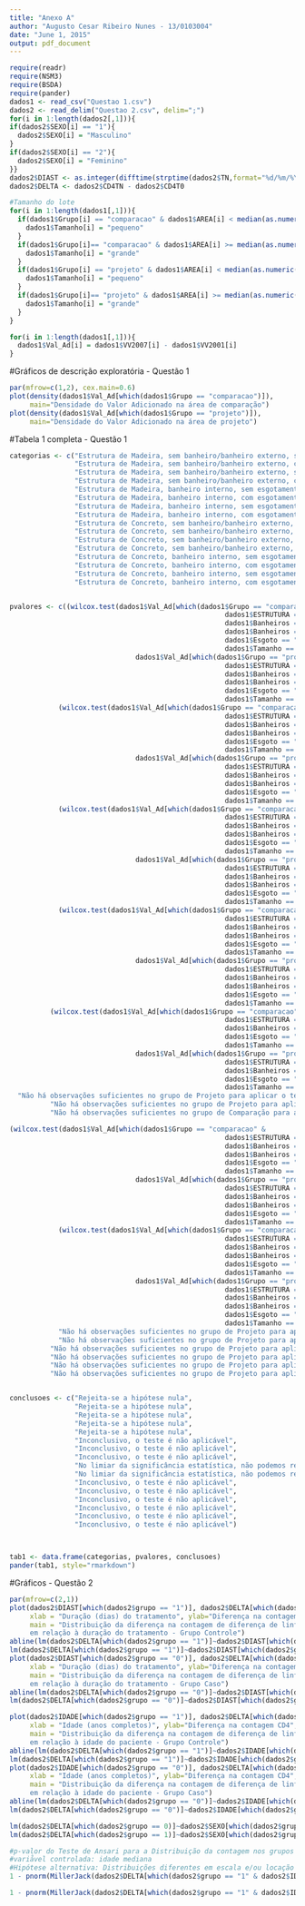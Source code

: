 ```yaml
---
title: "Anexo A"
author: "Augusto Cesar Ribeiro Nunes - 13/0103004"
date: "June 1, 2015"
output: pdf_document
---
```


```r
require(readr)
require(NSM3)
require(BSDA)
require(pander)
dados1 <- read_csv("Questao 1.csv")
dados2 <- read_delim("Questao 2.csv", delim=";")
for(i in 1:length(dados2[,1])){
if(dados2$SEXO[i] == "1"){
  dados2$SEXO[i] = "Masculino"
}
if(dados2$SEXO[i] == "2"){
  dados2$SEXO[i] = "Feminino"
}}
dados2$DIAST <- as.integer(difftime(strptime(dados2$TN,format="%d/%m/%Y"), strptime(dados2$T0, format="%d/%m/%Y")))
dados2$DELTA <- dados2$CD4TN - dados2$CD4T0
```
```r
#Tamanho do lote
for(i in 1:length(dados1[,1])){
  if(dados1$Grupo[i] == "comparacao" & dados1$AREA[i] < median(as.numeric(dados1$AREA[which(dados1$Grupo == "comparacao")]))){
    dados1$Tamanho[i] = "pequeno"
  }
  if(dados1$Grupo[i]== "comparacao" & dados1$AREA[i] >= median(as.numeric(dados1$AREA[which(dados1$Grupo == "comparacao")]))){
    dados1$Tamanho[i] = "grande"
  }
  if(dados1$Grupo[i] == "projeto" & dados1$AREA[i] < median(as.numeric(dados1$AREA[which(dados1$Grupo == "projeto")]))){
    dados1$Tamanho[i] = "pequeno"
  }
  if(dados1$Grupo[i]== "projeto" & dados1$AREA[i] >= median(as.numeric(dados1$AREA[which(dados1$Grupo == "projeto")]))){
    dados1$Tamanho[i] = "grande"
  }
}
```
```r
for(i in 1:length(dados1[,1])){
  dados1$Val_Ad[i] = dados1$VV2007[i] - dados1$VV2001[i]
}
```


#Gráficos de descrição exploratória - Questão 1
```r
par(mfrow=c(1,2), cex.main=0.6)
plot(density(dados1$Val_Ad[which(dados1$Grupo == "comparacao")]), 
     main="Densidade do Valor Adicionado na área de comparação")
plot(density(dados1$Val_Ad[which(dados1$Grupo == "projeto")]), 
     main="Densidade do Valor Adicionado na área de projeto")

```



#Tabela 1 completa - Questão 1
```r
categorias <- c("Estrutura de Madeira, sem banheiro/banheiro externo, sem esgotamento sanitário, pequenos",
                "Estrutura de Madeira, sem banheiro/banheiro externo, com esgotamento sanitário, pequenos",
                "Estrutura de Madeira, sem banheiro/banheiro externo, sem esgotamento sanitário, grandes",
                "Estrutura de Madeira, sem banheiro/banheiro externo, com esgotamento sanitário, grandes",
                "Estrutura de Madeira, banheiro interno, sem esgotamento sanitário, pequenos",
                "Estrutura de Madeira, banheiro interno, com esgotamento sanitário, pequenos",
                "Estrutura de Madeira, banheiro interno, sem esgotamento sanitário, grandes",
                "Estrutura de Madeira, banheiro interno, com esgotamento sanitário, grandes",
                "Estrutura de Concreto, sem banheiro/banheiro externo, sem esgotamento sanitário, pequenos",
                "Estrutura de Concreto, sem banheiro/banheiro externo, com esgotamento sanitário, pequenos",
                "Estrutura de Concreto, sem banheiro/banheiro externo, sem esgotamento sanitário, grandes",
                "Estrutura de Concreto, sem banheiro/banheiro externo, com esgotamento sanitário, grandes",
                "Estrutura de Concreto, banheiro interno, sem esgotamento sanitário, pequenos",
                "Estrutura de Concreto, banheiro interno, com esgotamento sanitário, pequenos",
                "Estrutura de Concreto, banheiro interno, sem esgotamento sanitário, grandes",
                "Estrutura de Concreto, banheiro interno, com esgotamento sanitário, grandes")


pvalores <- c((wilcox.test(dados1$Val_Ad[which(dados1$Grupo == "comparacao" & 
                                                     dados1$ESTRUTURA == "Madeira" &
                                                     dados1$Banheiros == "Externa" |
                                                     dados1$Banheiros == "Sem" &
                                                     dados1$Esgoto == "Não" & 
                                                     dados1$Tamanho == "pequeno")], 
                               dados1$Val_Ad[which(dados1$Grupo == "projeto" & 
                                                     dados1$ESTRUTURA == "Madeira" & 
                                                     dados1$Banheiros == "Externa" | 
                                                     dados1$Banheiros == "Sem" & 
                                                     dados1$Esgoto == "Não" &
                                                     dados1$Tamanho == "pequeno")], alternative="greater")$p.value),
            (wilcox.test(dados1$Val_Ad[which(dados1$Grupo == "comparacao" & 
                                                     dados1$ESTRUTURA == "Madeira" &
                                                     dados1$Banheiros == "Externa" |
                                                     dados1$Banheiros == "Sem" & 
                                                     dados1$Esgoto == "Sim" & 
                                                     dados1$Tamanho == "pequeno")], 
                               dados1$Val_Ad[which(dados1$Grupo == "projeto" & 
                                                     dados1$ESTRUTURA == "Madeira" & 
                                                     dados1$Banheiros == "Externa" | 
                                                     dados1$Banheiros == "Sem" & 
                                                     dados1$Esgoto == "Sim" &
                                                     dados1$Tamanho == "pequeno")], alternative="greater")$p.value),
            (wilcox.test(dados1$Val_Ad[which(dados1$Grupo == "comparacao" & 
                                                     dados1$ESTRUTURA == "Madeira" &
                                                     dados1$Banheiros == "Externa" |
                                                     dados1$Banheiros == "Sem" & 
                                                     dados1$Esgoto == "Não" & 
                                                     dados1$Tamanho == "grande")], 
                               dados1$Val_Ad[which(dados1$Grupo == "projeto" & 
                                                     dados1$ESTRUTURA == "Madeira" & 
                                                     dados1$Banheiros == "Externa" | 
                                                     dados1$Banheiros == "Sem" & 
                                                     dados1$Esgoto == "Não" &
                                                     dados1$Tamanho == "grande")], alternative="greater")$p.value),
            (wilcox.test(dados1$Val_Ad[which(dados1$Grupo == "comparacao" & 
                                                     dados1$ESTRUTURA == "Madeira" &
                                                     dados1$Banheiros == "Externa" |
                                                     dados1$Banheiros == "Sem" & 
                                                     dados1$Esgoto == "Sim" & 
                                                     dados1$Tamanho == "grande")], 
                               dados1$Val_Ad[which(dados1$Grupo == "projeto" & 
                                                     dados1$ESTRUTURA == "Madeira" & 
                                                     dados1$Banheiros == "Externa" | 
                                                     dados1$Banheiros == "Sem" & 
                                                     dados1$Esgoto == "Sim" &
                                                     dados1$Tamanho == "grande")], alternative="greater")$p.value),
          (wilcox.test(dados1$Val_Ad[which(dados1$Grupo == "comparacao" & 
                                                     dados1$ESTRUTURA == "Madeira" &
                                                     dados1$Banheiros == "Interna" &
                                                     dados1$Esgoto == "Não" & 
                                                     dados1$Tamanho == "pequeno")], 
                               dados1$Val_Ad[which(dados1$Grupo == "projeto" & 
                                                     dados1$ESTRUTURA == "Madeira" & 
                                                     dados1$Banheiros == "Interna" & 
                                                     dados1$Esgoto == "Não" &
                                                     dados1$Tamanho == "pequeno")], alternative="greater")$p.value),
  "Não há observações suficientes no grupo de Projeto para aplicar o teste",
          "Não há observações suficientes no grupo de Projeto para aplicar o teste",
          "Não há observações suficientes no grupo de Comparação para aplicar o teste",

(wilcox.test(dados1$Val_Ad[which(dados1$Grupo == "comparacao" & 
                                                     dados1$ESTRUTURA == "Concreto" &
                                                     dados1$Banheiros == "Externa" |
                                                     dados1$Banheiros == "Sem" &
                                                     dados1$Esgoto == "Não" & 
                                                     dados1$Tamanho == "pequeno")], 
                               dados1$Val_Ad[which(dados1$Grupo == "projeto" & 
                                                     dados1$ESTRUTURA == "Concreto" & 
                                                     dados1$Banheiros == "Externa" | 
                                                     dados1$Banheiros == "Sem" & 
                                                     dados1$Esgoto == "Não" &
                                                     dados1$Tamanho == "pequeno")], alternative="greater")$p.value),
            (wilcox.test(dados1$Val_Ad[which(dados1$Grupo == "comparacao" & 
                                                     dados1$ESTRUTURA == "Concreto" &
                                                     dados1$Banheiros == "Externa" |
                                                     dados1$Banheiros == "Sem" & 
                                                     dados1$Esgoto == "Sim" & 
                                                     dados1$Tamanho == "pequeno")], 
                               dados1$Val_Ad[which(dados1$Grupo == "projeto" & 
                                                     dados1$ESTRUTURA == "Concreto" & 
                                                     dados1$Banheiros == "Externa" | 
                                                     dados1$Banheiros == "Sem" & 
                                                     dados1$Esgoto == "Sim" &
                                                     dados1$Tamanho == "pequeno")], alternative="greater")$p.value),
            "Não há observações suficientes no grupo de Projeto para aplicar o teste",
            "Não há observações suficientes no grupo de Projeto para aplicar o teste",
          "Não há observações suficientes no grupo de Projeto para aplicar o teste",
          "Não há observações suficientes no grupo de Projeto para aplicar o teste",
          "Não há observações suficientes no grupo de Projeto para aplicar o teste",
          "Não há observações suficientes no grupo de Projeto para aplicar o teste")


conclusoes <- c("Rejeita-se a hipótese nula",
                "Rejeita-se a hipótese nula",
                "Rejeita-se a hipótese nula",
                "Rejeita-se a hipótese nula",
                "Rejeita-se a hipótese nula",
                "Inconclusivo, o teste é não aplicável",
                "Inconclusivo, o teste é não aplicável",
                "Inconclusivo, o teste é não aplicável",
                "No limiar da significância estatística, não podemos rejeitar a hipótese nula",
                "No limiar da significância estatística, não podemos rejeitar a hipótese nula",
                "Inconclusivo, o teste é não aplicável",
                "Inconclusivo, o teste é não aplicável",
                "Inconclusivo, o teste é não aplicável",
                "Inconclusivo, o teste é não aplicável",
                "Inconclusivo, o teste é não aplicável",
                "Inconclusivo, o teste é não aplicável")



tab1 <- data.frame(categorias, pvalores, conclusoes)
pander(tab1, style="rmarkdown")
```


#Gráficos - Questão 2
```r
par(mfrow=c(2,1))
plot(dados2$DIAST[which(dados2$grupo == "1")], dados2$DELTA[which(dados2$grupo == "1")], 
     xlab = "Duração (dias) do tratamento", ylab="Diferença na contagem CD4",
     main = "Distribuição da diferença na contagem de diferença de linfócitos CD4\n 
     em relação à duração do tratamento - Grupo Controle")
abline(lm(dados2$DELTA[which(dados2$grupo == "1")]~dados2$DIAST[which(dados2$grupo == "1")]))
lm(dados2$DELTA[which(dados2$grupo == "1")]~dados2$DIAST[which(dados2$grupo == "1")])
plot(dados2$DIAST[which(dados2$grupo == "0")], dados2$DELTA[which(dados2$grupo == "0")], 
     xlab = "Duração (dias) do tratamento", ylab="Diferença na contagem CD4",
     main = "Distribuição da diferença na contagem de diferença de linfócitos CD4\n 
     em relação à duração do tratamento - Grupo Caso")
abline(lm(dados2$DELTA[which(dados2$grupo == "0")]~dados2$DIAST[which(dados2$grupo == "0")]))
lm(dados2$DELTA[which(dados2$grupo == "0")]~dados2$DIAST[which(dados2$grupo == "0")])

plot(dados2$IDADE[which(dados2$grupo == "1")], dados2$DELTA[which(dados2$grupo == "1")], 
     xlab = "Idade (anos completos)", ylab="Diferença na contagem CD4",
     main = "Distribuição da diferença na contagem de diferença de linfócitos CD4\n 
     em relação à idade do paciente - Grupo Controle")
abline(lm(dados2$DELTA[which(dados2$grupo == "1")]~dados2$IDADE[which(dados2$grupo == "1")]))
lm(dados2$DELTA[which(dados2$grupo == "1")]~dados2$IDADE[which(dados2$grupo == "1")])
plot(dados2$IDADE[which(dados2$grupo == "0")], dados2$DELTA[which(dados2$grupo == "0")], 
     xlab = "Idade (anos completos)", ylab="Diferença na contagem CD4",
     main = "Distribuição da diferença na contagem de diferença de linfócitos CD4\n 
     em relação à idade do paciente - Grupo Caso")
abline(lm(dados2$DELTA[which(dados2$grupo == "0")]~dados2$IDADE[which(dados2$grupo == "0")]))
lm(dados2$DELTA[which(dados2$grupo == "0")]~dados2$IDADE[which(dados2$grupo == "0")])

lm(dados2$DELTA[which(dados2$grupo == 0)]~dados2$SEXO[which(dados2$grupo == 0)])
lm(dados2$DELTA[which(dados2$grupo == 1)]~dados2$SEXO[which(dados2$grupo == 1)])
```



```r
#p-valor do Teste de Ansari para a Distribuição da contagem nos grupos controle e caso
#variåvel controlada: idade mediana
#Hipótese alternativa: Distribuições diferentes em escala e/ou locação
1 - pnorm(MillerJack(dados2$DELTA[which(dados2$grupo == "1" & dados2$IDADE < 41)],dados2$DELTA[which(dados2$grupo == "0" & dados2$IDADE< 38)])) 

1 - pnorm(MillerJack(dados2$DELTA[which(dados2$grupo == "1" & dados2$IDADE >= 41)],dados2$DELTA[which(dados2$grupo == "0" & dados2$IDADE >= 38)])) 



```